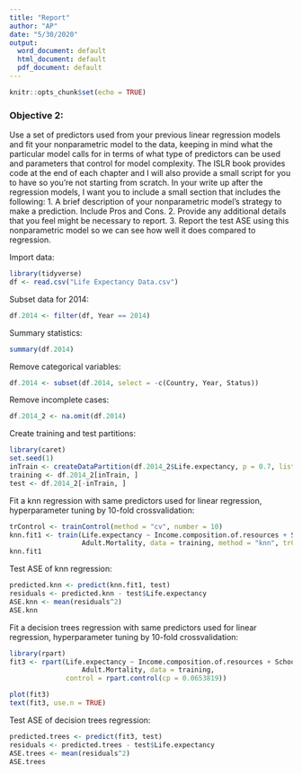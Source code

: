 ```yaml
---
title: "Report"
author: "AP"
date: "5/30/2020"
output:
  word_document: default
  html_document: default
  pdf_document: default
---
```


```r
knitr::opts_chunk$set(echo = TRUE)
```


### Objective 2: 

Use a set of predictors used from your previous linear regression models and fit your nonparametric model to the data, keeping in mind what the particular model calls for in terms of what type of predictors can be used and parameters that control for model complexity. The ISLR book provides code at the end of each chapter and I will also provide a small script for you to have so you’re not starting from scratch. In your write up after the regression models, I want you to include a small section that includes the following:
1. A brief description of your nonparametric model’s strategy to make a prediction. Include Pros and Cons.
2. Provide any additional details that you feel might be necessary to report.
3. Report the test ASE using this nonparametric model so we can see how well it does compared to regression.


Import data:

```r
library(tidyverse)
df <- read.csv("Life Expectancy Data.csv")
```


Subset data for 2014:

```r
df.2014 <- filter(df, Year == 2014)
```


Summary statistics:

```r
summary(df.2014)
```

Remove categorical variables:

```r
df.2014 <- subset(df.2014, select = -c(Country, Year, Status))
```


Remove incomplete cases:

```r
df.2014_2 <- na.omit(df.2014)
```


Create training and test partitions:


```r
library(caret)
set.seed(1)
inTrain <- createDataPartition(df.2014_2$Life.expectancy, p = 0.7, list = FALSE)
training <- df.2014_2[inTrain, ]
test <- df.2014_2[-inTrain, ]
```


Fit a knn regression with same predictors used for linear regression, hyperparameter tuning by 10-fold crossvalidation:

```r
trControl <- trainControl(method = "cv", number = 10)
knn.fit1 <- train(Life.expectancy ~ Income.composition.of.resources + Schooling + 
                  Adult.Mortality, data = training, method = "knn", trControl = trControl)
knn.fit1
```

Test ASE of knn regression:

```r
predicted.knn <- predict(knn.fit1, test)
residuals <- predicted.knn - test$Life.expectancy
ASE.knn <- mean(residuals^2)
ASE.knn
```


Fit a decision trees regression with same predictors used for linear regression, hyperparameter tuning by 10-fold crossvalidation:

```r
library(rpart)
fit3 <- rpart(Life.expectancy ~ Income.composition.of.resources + Schooling + 
                  Adult.Mortality, data = training,
              control = rpart.control(cp = 0.0653819))
```

```r
plot(fit3)
text(fit3, use.n = TRUE)
```


Test ASE of decision trees regression:

```r
predicted.trees <- predict(fit3, test)
residuals <- predicted.trees - test$Life.expectancy
ASE.trees <- mean(residuals^2)
ASE.trees
```